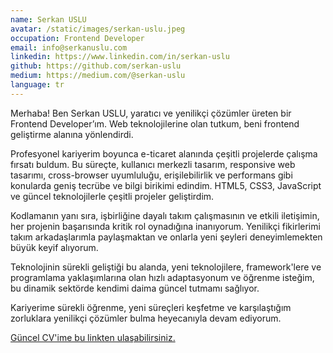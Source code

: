 ```yaml
---
name: Serkan USLU
avatar: /static/images/serkan-uslu.jpeg
occupation: Frontend Developer
email: info@serkanuslu.com
linkedin: https://www.linkedin.com/in/serkan-uslu
github: https://github.com/serkan-uslu
medium: https://medium.com/@serkan-uslu
language: tr
---
```


Merhaba! Ben Serkan USLU, yaratıcı ve yenilikçi çözümler üreten bir Frontend Developer’ım. Web teknolojilerine olan tutkum, beni frontend geliştirme alanına yönlendirdi.

Profesyonel kariyerim boyunca e-ticaret alanında çeşitli projelerde çalışma fırsatı buldum. Bu süreçte, kullanıcı merkezli tasarım, responsive web tasarımı, cross-browser uyumluluğu, erişilebilirlik ve performans gibi konularda geniş tecrübe ve bilgi birikimi edindim. HTML5, CSS3, JavaScript ve güncel teknolojilerle çeşitli projeler geliştirdim.

Kodlamanın yanı sıra, işbirliğine dayalı takım çalışmasının ve etkili iletişimin, her projenin başarısında kritik rol oynadığına inanıyorum. Yenilikçi fikirlerimi takım arkadaşlarımla paylaşmaktan ve onlarla yeni şeyleri deneyimlemekten büyük keyif alıyorum.

Teknolojinin sürekli geliştiği bu alanda, yeni teknolojilere, framework'lere ve programlama yaklaşımlarına olan hızlı adaptasyonum ve öğrenme isteğim, bu dinamik sektörde kendimi daima güncel tutmamı sağlıyor.

Kariyerime sürekli öğrenme, yeni süreçleri keşfetme ve karşılaştığım zorluklara yenilikçi çözümler bulma heyecanıyla devam ediyorum.

<a href="/cv/cv-serkanuslu-tr.pdf" target="_blank">
  Güncel CV'ime bu linkten ulaşabilirsiniz.
</a>
